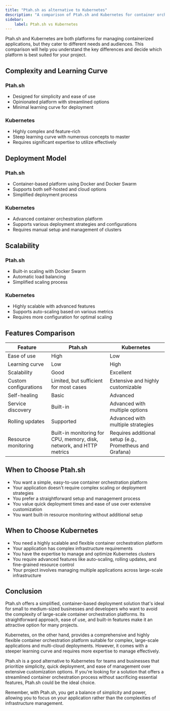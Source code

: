 ```yaml
---
title: "Ptah.sh as alternative to Kubernetes"
description: "A comparison of Ptah.sh and Kubernetes for container orchestration and application deployment."
sidebar:
    label: Ptah.sh vs Kubernetes
---
```


Ptah.sh and Kubernetes are both platforms for managing containerized applications, but they cater to different needs and audiences. This comparison will help you understand the key differences and decide which platform is best suited for your project.

## Complexity and Learning Curve

### Ptah.sh
- Designed for simplicity and ease of use
- Opinionated platform with streamlined options
- Minimal learning curve for deployment

### Kubernetes
- Highly complex and feature-rich
- Steep learning curve with numerous concepts to master
- Requires significant expertise to utilize effectively

## Deployment Model

### Ptah.sh
- Container-based platform using Docker and Docker Swarm
- Supports both self-hosted and cloud options
- Simplified deployment process

### Kubernetes
- Advanced container orchestration platform
- Supports various deployment strategies and configurations
- Requires manual setup and management of clusters

## Scalability

### Ptah.sh
- Built-in scaling with Docker Swarm
- Automatic load balancing
- Simplified scaling process

### Kubernetes
- Highly scalable with advanced features
- Supports auto-scaling based on various metrics
- Requires more configuration for optimal scaling

## Features Comparison

| Feature | Ptah.sh | Kubernetes |
|---------|---------|------------|
| Ease of use | High | Low |
| Learning curve | Low | High |
| Scalability | Good | Excellent |
| Custom configurations | Limited, but sufficient for most cases | Extensive and highly customizable |
| Self-healing | Basic | Advanced |
| Service discovery | Built-in | Advanced with multiple options |
| Rolling updates | Supported | Advanced with multiple strategies |
| Resource monitoring | Built-in monitoring for CPU, memory, disk, network, and HTTP metrics | Requires additional setup (e.g., Prometheus and Grafana) |

## When to Choose Ptah.sh

- You want a simple, easy-to-use container orchestration platform
- Your application doesn't require complex scaling or deployment strategies
- You prefer a straightforward setup and management process
- You value quick deployment times and ease of use over extensive customization
- You want built-in resource monitoring without additional setup

## When to Choose Kubernetes

- You need a highly scalable and flexible container orchestration platform
- Your application has complex infrastructure requirements
- You have the expertise to manage and optimize Kubernetes clusters
- You require advanced features like auto-scaling, rolling updates, and fine-grained resource control
- Your project involves managing multiple applications across large-scale infrastructure

## Conclusion

Ptah.sh offers a simplified, container-based deployment solution that's ideal for small to medium-sized businesses and developers who want to avoid the complexity of large-scale container orchestration platforms. Its straightforward approach, ease of use, and built-in features make it an attractive option for many projects.

Kubernetes, on the other hand, provides a comprehensive and highly flexible container orchestration platform suitable for complex, large-scale applications and multi-cloud deployments. However, it comes with a steeper learning curve and requires more expertise to manage effectively.

Ptah.sh is a good alternative to Kubernetes for teams and businesses that prioritize simplicity, quick deployment, and ease of management over extensive customization options. If you're looking for a solution that offers a streamlined container orchestration process without sacrificing essential features, Ptah.sh could be the ideal choice.

Remember, with Ptah.sh, you get a balance of simplicity and power, allowing you to focus on your application rather than the complexities of infrastructure management.

<DocsCTA />